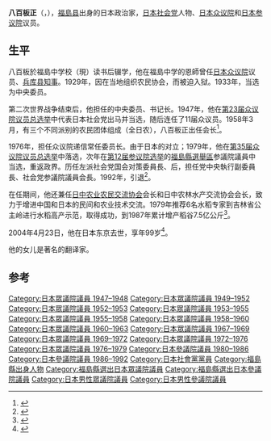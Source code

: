{{Infobox Officeholder
| name  = 八百板 正
| original_name = 
| native_name_lang = 
| image = 
| imagesize = 
| caption=
| country = {{JPN}}
| office = {{JPN}}[[參議院_(日本)|參議院]]議員
| term_start = 1980年7月8日
| term_end = 1992年7月7日
|predecessor  = 
|successor    = 
|constituency = [[福島縣選舉區|福島縣選舉區]]
|office2   = {{JPN}}[[眾議院_(日本)|眾議院]]議員
|term_start2  = 1967年1月30日
|term_end2  = 1979年9月7日
|predecessor2  = 
|successor2    = 
|constituency2={{link-ja|福島縣第1區 (中選舉區)|福島県第1区 (中選挙区)|福島縣第1區}}
|term_start3  = 1947年4月26日
|term_end3  = 1963年10月23日
|predecessor3  = 新設選區
|successor3    = 
|constituency3={{link-ja|福島縣第1區 (中選舉區)|福島県第1区 (中選挙区)|福島縣第1區}}
|birth_date = {{birth date|1905|4|12}}
|birth_place = {{JPN}}[[福島縣|福島縣]][[伊達郡|伊達郡]][[飯野町|飯野村]]<br>（現[[福島市|福島市]]）
|death_date = {{death date and age|2004|4|23|1905|4|12}}
|death_place = 
|native_place = 
|parents = 
|children={{link-ja|八百板洋子|八百板洋子}}（女）
|relatives = 
|spouse = 
|party = （[[日本社会党|日本社会党]]→）<br/>（[[左派社会党|左派社会党]]→）<br/>日本社会党
|alma_mater   = 福島中学肄業<br/>（現{{link-ja|福島縣立福島高級中學|福島県立福島高等学校)}}）
|website      =
}}
'''八百板正'''（{{jpn|j=八百板 正|hg=やおいた ただし|rm=Yaoita Tadashi}}，{{bd|1905年|4月12日|2004年|4月23日|Yaoita Tadashi}}），[[福島县|福島县]]出身的日本政治家，[[日本社会党|日本社会党]]人物、[[日本众议院|日本众议院]]和[[日本参议院|日本参议院]]议员。

== 生平 ==
八百板於福島中学校（現{{link-ja|福岛高等学校|福島県立福島高等学校}}）读书后辍学，他在福島中学的恩師{{link-ja|阪本勝|阪本勝}}曾任[[日本众议院|日本众议院]]议员、[[兵库县知事|兵库县知事]]。1929年，因在当地组织农民协会，而被迫入狱。1933年，当选为{{link-ja|日本全国农民工会|全国農民組合}}中央委员。

第二次世界战争结束后，他担任{{link-ja|日本农民工会|日本農民組合}}的中央委员、书记长。1947年，他在[[第23屆日本眾議院議員總選舉|第23届众议院议员总选举]]中代表日本社会党出马并当选，随后连任了11届众议员。1958年3月，有三个不同派别的农民团体组成{{link-ja|全日本农民组合联合会|全日本農民組合連合会}}（全日农），八百板正出任会长<ref>{{cite book|author1=复旦大学国际政治系，上海国际问题研究所|title=日本|date=1979年9月|publisher=上海：上海辞书出版社|pages=79|accessdate=2015-11-05}}</ref>。

1976年，担任众议院递信常任委员长。由于日本{{link-ja|日本社会主义协会|社会主義協会}}的对立；1979年，他在[[第35屆日本眾議院議員總選舉|第35届众议院议员总选举]]中落选，次年在[[第12屆日本參議院議員通常選舉|第12届参议院选举]]的[[福島縣選舉區|福島縣選舉區]]参議院議員中当选，重返政界。历任左派社会党国会对策委員長、{{link-ja|日本社会党再次统一|社会党再統一}}后，担任党中央執行副委員長、社会党参議院議員会長。1992年，引退<ref>{{cite book|author1=中国日本友好协会|title=日本简明地方志|date=1990年6月|publisher=北京：世界知识出版社|isbn=7-5012-0290-7|pages=38|accessdate=2015-11-05}}</ref>。

在任期间，他还兼任[[日中农业农民交流协会|日中农业农民交流协会]]会长和日中农林水产交流协会会长，致力于增进中国和日本的民间和农业技术交流。1979年推荐6名水稻专家到吉林省公主岭进行水稻高产示范，取得成功，到1987年累计增产稻谷7.5亿公斤<ref>{{cite book|author1=吴德才|title=从牧童到博士 农业科学家杨显东传|date=1995年12月|publisher=北京：中国青年出版社|isbn=7-5006-1758-5|pages=375|accessdate=2015-11-05}}</ref>。

2004年4月23日，他在日本东京去世，享年99岁<ref>{{cite news|title=日中农林水产交流协会前会长八百板正逝世|url=http://news.sohu.com/2004/04/23/80/news219938065.shtml|accessdate=2015-11-05|agency=搜狐|date=2004年4月23日|archive-date=2004-06-19|archive-url=https://web.archive.org/web/20040619215017/http://news.sohu.com/2004/04/23/80/news219938065.shtml|dead-url=no}}</ref>。

他的女儿是著名的翻译家{{link-ja|八百板洋子|八百板洋子}}。

==参考==
{{reflist}}

{{DEFAULTSORT:Yaoita Tadashi}}
[[Category:日本眾議院議員_1947–1948|Category:日本眾議院議員 1947–1948]]
[[Category:日本眾議院議員_1949–1952|Category:日本眾議院議員 1949–1952]]
[[Category:日本眾議院議員_1952–1953|Category:日本眾議院議員 1952–1953]]
[[Category:日本眾議院議員_1953–1955|Category:日本眾議院議員 1953–1955]]
[[Category:日本眾議院議員_1955–1958|Category:日本眾議院議員 1955–1958]]
[[Category:日本眾議院議員_1958–1960|Category:日本眾議院議員 1958–1960]]
[[Category:日本眾議院議員_1960–1963|Category:日本眾議院議員 1960–1963]]
[[Category:日本眾議院議員_1967–1969|Category:日本眾議院議員 1967–1969]]
[[Category:日本眾議院議員_1969–1972|Category:日本眾議院議員 1969–1972]]
[[Category:日本眾議院議員_1972–1976|Category:日本眾議院議員 1972–1976]]
[[Category:日本眾議院議員_1976–1979|Category:日本眾議院議員 1976–1979]]
[[Category:日本參議院議員_1980–1986|Category:日本參議院議員 1980–1986]]
[[Category:日本參議院議員_1986–1992|Category:日本參議院議員 1986–1992]]
[[Category:日本社會黨黨員|Category:日本社會黨黨員]]
[[Category:福島縣出身人物|Category:福島縣出身人物]]
[[Category:福島縣選出日本眾議院議員|Category:福島縣選出日本眾議院議員]]
[[Category:福島縣選出日本參議院議員|Category:福島縣選出日本參議院議員]]
[[Category:日本男性眾議院議員|Category:日本男性眾議院議員]]
[[Category:日本男性參議院議員|Category:日本男性參議院議員]]